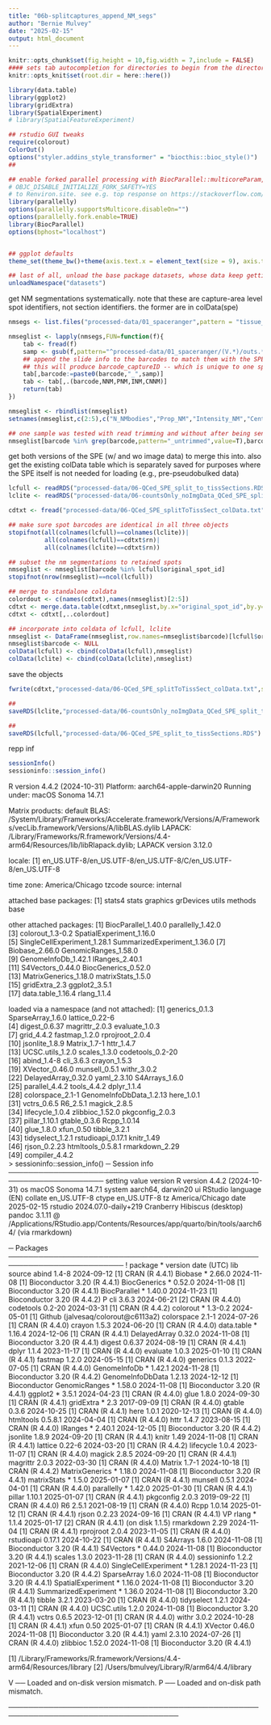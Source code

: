 ```yaml
---
title: "06b-splitcaptures_append_NM_segs"
author: "Bernie Mulvey"
date: "2025-02-15"
output: html_document
---
```


```r
knitr::opts_chunk$set(fig.height = 10,fig.width = 7,include = FALSE)
#### sets tab autocompletion for directories to begin from the directory containing the .Rproj session, instead of the script's directory if different
knitr::opts_knit$set(root.dir = here::here())

library(data.table)
library(ggplot2)
library(gridExtra)
library(SpatialExperiment)
# library(SpatialFeatureExperiment)

## rstudio GUI tweaks
require(colorout)
ColorOut()
options("styler.addins_style_transformer" = "biocthis::bioc_style()")
##

## enable forked parallel processing with BiocParallel::multicoreParam, future::, etc. seemed to need this a couple times, but otherwise havent so its here as a preventative measure. part of this is adding the line 
# OBJC_DISABLE_INITIALIZE_FORK_SAFETY=YES
# to Renviron.site. see e.g. top response on https://stackoverflow.com/questions/73638290/python-on-mac-is-it-safe-to-set-objc-disable-initialize-fork-safety-yes-globall 
library(parallelly)
options(parallelly.supportsMulticore.disableOn="")
options(parallelly.fork.enable=TRUE)
library(BiocParallel)
options(bphost="localhost")


## ggplot defaults
theme_set(theme_bw()+theme(axis.text.x = element_text(size = 9), axis.title.x = element_text(size = 8), axis.text.y = element_text(size = 8), axis.title.y = element_text(size = 9), plot.title = element_text(size = 11,hjust=0.5), strip.text = element_text(size=11), legend.text = element_text(size=8), legend.title = element_text(size=9,hjust=0.5)))

## last of all, unload the base package datasets, whose data keep getting in the way of autocompletions (e.g., Theoph is priortized over TRUE)
unloadNamespace("datasets")
```

get NM segmentations systematically. note that these are capture-area level spot identifiers, not section identifiers. the former are in colData(spe)
```r
nmsegs <- list.files("processed-data/01_spaceranger",pattern = "tissue_spot_counts.csv",full.names = TRUE,recursive = TRUE)

nmseglist <- lapply(nmsegs,FUN=function(f){
    tab <- fread(f)
    samp <- gsub(f,pattern="^processed-data/01_spaceranger/(V.*)/outs.*$",replacement="\\1")
    ## append the slide info to the barcodes to match them with the SPE data
    ## this will produce barcode_captureID -- which is unique to one spot in an entire capture area -- and a format we retained in the SPE's colData for this exact sort of purpose
    tab[,barcode:=paste0(barcode,"_",samp)]
    tab <- tab[,.(barcode,NNM,PNM,INM,CNNM)]
    return(tab)
})

nmseglist <- rbindlist(nmseglist)
setnames(nmseglist,c(2:5),c("N_NMbodies","Prop_NM","Intensity_NM","CentroidSignalCount_NM"))

## one sample was tested with read trimming and without after being sent out for sequencing at a different facility than normal, and has untrimmed appended to the filename and thus the re-generated spot id here. remove it
nmseglist[barcode %in% grep(barcode,pattern="_untrimmed",value=T),barcode:=gsub(barcode,pattern="_untrimmed",replacement="")]
```

get both versions of the SPE (w/ and wo image data) to merge this into. also get the existing colData table which is separately saved for purposes where the SPE itself is not needed for loading (e.g., pre-pseudobulked data)
```r
lcfull <- readRDS("processed-data/06-QCed_SPE_split_to_tissSections.RDS")
lclite <- readRDS("processed-data/06-countsOnly_noImgData_QCed_SPE_split_to_tissSections.RDS")

cdtxt <- fread("processed-data/06-QCed_SPE_splitToTissSect_colData.txt")

## make sure spot barcodes are identical in all three objects
stopifnot(all(colnames(lcfull)==colnames(lclite))|
          all(colnames(lcfull)==cdtxt$rn)|
          all(colnames(lclite)==cdtxt$rn))

## subset the nm segmentations to retained spots
nmseglist <- nmseglist[barcode %in% lcfull$original_spot_id]
stopifnot(nrow(nmseglist)==ncol(lcfull))

## merge to standalone coldata
colordout <- c(names(cdtxt),names(nmseglist)[2:5])
cdtxt <- merge.data.table(cdtxt,nmseglist,by.x="original_spot_id",by.y="barcode")
cdtxt <- cdtxt[,..colordout]

## incorporate into coldata of lcfull, lclite
nmseglist <- DataFrame(nmseglist,row.names=nmseglist$barcode)[lcfull$original_spot_id,]
nmseglist$barcode <- NULL
colData(lcfull) <- cbind(colData(lcfull),nmseglist)
colData(lclite) <- cbind(colData(lclite),nmseglist)
```


save the objects
```r
fwrite(cdtxt,"processed-data/06-QCed_SPE_splitToTissSect_colData.txt",sep='\t',quote=F,row.names=F,col.names=T)

##
saveRDS(lclite,"processed-data/06-countsOnly_noImgData_QCed_SPE_split_to_tissSections.RDS")

##
saveRDS(lcfull,"processed-data/06-QCed_SPE_split_to_tissSections.RDS")

```

repp inf
```r
sessionInfo()
sessioninfo::session_info()
```

R version 4.4.2 (2024-10-31)
Platform: aarch64-apple-darwin20
Running under: macOS Sonoma 14.7.1

Matrix products: default
BLAS:   /System/Library/Frameworks/Accelerate.framework/Versions/A/Frameworks/vecLib.framework/Versions/A/libBLAS.dylib 
LAPACK: /Library/Frameworks/R.framework/Versions/4.4-arm64/Resources/lib/libRlapack.dylib;  LAPACK version 3.12.0

locale:
[1] en_US.UTF-8/en_US.UTF-8/en_US.UTF-8/C/en_US.UTF-8/en_US.UTF-8

time zone: America/Chicago
tzcode source: internal

attached base packages:
[1] stats4    stats     graphics  grDevices utils     methods   base     

other attached packages:
 [1] BiocParallel_1.40.0         parallelly_1.42.0          
 [3] colorout_1.3-0.2            SpatialExperiment_1.16.0   
 [5] SingleCellExperiment_1.28.1 SummarizedExperiment_1.36.0
 [7] Biobase_2.66.0              GenomicRanges_1.58.0       
 [9] GenomeInfoDb_1.42.1         IRanges_2.40.1             
[11] S4Vectors_0.44.0            BiocGenerics_0.52.0        
[13] MatrixGenerics_1.18.0       matrixStats_1.5.0          
[15] gridExtra_2.3               ggplot2_3.5.1              
[17] data.table_1.16.4           rlang_1.1.4                

loaded via a namespace (and not attached):
 [1] generics_0.1.3          SparseArray_1.6.0       lattice_0.22-6         
 [4] digest_0.6.37           magrittr_2.0.3          evaluate_1.0.3         
 [7] grid_4.4.2              fastmap_1.2.0           rprojroot_2.0.4        
[10] jsonlite_1.8.9          Matrix_1.7-1            httr_1.4.7             
[13] UCSC.utils_1.2.0        scales_1.3.0            codetools_0.2-20       
[16] abind_1.4-8             cli_3.6.3               crayon_1.5.3           
[19] XVector_0.46.0          munsell_0.5.1           withr_3.0.2            
[22] DelayedArray_0.32.0     yaml_2.3.10             S4Arrays_1.6.0         
[25] parallel_4.4.2          tools_4.4.2             dplyr_1.1.4            
[28] colorspace_2.1-1        GenomeInfoDbData_1.2.13 here_1.0.1             
[31] vctrs_0.6.5             R6_2.5.1                magick_2.8.5           
[34] lifecycle_1.0.4         zlibbioc_1.52.0         pkgconfig_2.0.3        
[37] pillar_1.10.1           gtable_0.3.6            Rcpp_1.0.14            
[40] glue_1.8.0              xfun_0.50               tibble_3.2.1           
[43] tidyselect_1.2.1        rstudioapi_0.17.1       knitr_1.49             
[46] rjson_0.2.23            htmltools_0.5.8.1       rmarkdown_2.29         
[49] compiler_4.4.2         
> sessioninfo::session_info()
─ Session info ─────────────────────────────────────────────────────────────────────
 setting  value
 version  R version 4.4.2 (2024-10-31)
 os       macOS Sonoma 14.7.1
 system   aarch64, darwin20
 ui       RStudio
 language (EN)
 collate  en_US.UTF-8
 ctype    en_US.UTF-8
 tz       America/Chicago
 date     2025-02-15
 rstudio  2024.07.0-daily+219 Cranberry Hibiscus (desktop)
 pandoc   3.1.11 @ /Applications/RStudio.app/Contents/Resources/app/quarto/bin/tools/aarch64/ (via rmarkdown)

─ Packages ─────────────────────────────────────────────────────────────────────────
 !  package              * version date (UTC) lib source
    abind                  1.4-8   2024-09-12 [1] CRAN (R 4.4.1)
    Biobase              * 2.66.0  2024-11-08 [1] Bioconductor 3.20 (R 4.4.1)
    BiocGenerics         * 0.52.0  2024-11-08 [1] Bioconductor 3.20 (R 4.4.1)
    BiocParallel         * 1.40.0  2024-11-23 [1] Bioconductor 3.20 (R 4.4.2)
 P  cli                    3.6.3   2024-06-21 [2] CRAN (R 4.4.0)
    codetools              0.2-20  2024-03-31 [1] CRAN (R 4.4.2)
    colorout             * 1.3-0.2 2024-05-01 [1] Github (jalvesaq/colorout@c6113a2)
    colorspace             2.1-1   2024-07-26 [1] CRAN (R 4.4.0)
    crayon                 1.5.3   2024-06-20 [1] CRAN (R 4.4.0)
    data.table           * 1.16.4  2024-12-06 [1] CRAN (R 4.4.1)
    DelayedArray           0.32.0  2024-11-08 [1] Bioconductor 3.20 (R 4.4.1)
    digest                 0.6.37  2024-08-19 [1] CRAN (R 4.4.1)
    dplyr                  1.1.4   2023-11-17 [1] CRAN (R 4.4.0)
    evaluate               1.0.3   2025-01-10 [1] CRAN (R 4.4.1)
    fastmap                1.2.0   2024-05-15 [1] CRAN (R 4.4.0)
    generics               0.1.3   2022-07-05 [1] CRAN (R 4.4.0)
    GenomeInfoDb         * 1.42.1  2024-11-28 [1] Bioconductor 3.20 (R 4.4.2)
    GenomeInfoDbData       1.2.13  2024-12-12 [1] Bioconductor
    GenomicRanges        * 1.58.0  2024-11-08 [1] Bioconductor 3.20 (R 4.4.1)
    ggplot2              * 3.5.1   2024-04-23 [1] CRAN (R 4.4.0)
    glue                   1.8.0   2024-09-30 [1] CRAN (R 4.4.1)
    gridExtra            * 2.3     2017-09-09 [1] CRAN (R 4.4.0)
    gtable                 0.3.6   2024-10-25 [1] CRAN (R 4.4.1)
    here                   1.0.1   2020-12-13 [1] CRAN (R 4.4.0)
    htmltools              0.5.8.1 2024-04-04 [1] CRAN (R 4.4.0)
    httr                   1.4.7   2023-08-15 [1] CRAN (R 4.4.0)
    IRanges              * 2.40.1  2024-12-05 [1] Bioconductor 3.20 (R 4.4.2)
    jsonlite               1.8.9   2024-09-20 [1] CRAN (R 4.4.1)
    knitr                  1.49    2024-11-08 [1] CRAN (R 4.4.1)
    lattice                0.22-6  2024-03-20 [1] CRAN (R 4.4.2)
    lifecycle              1.0.4   2023-11-07 [1] CRAN (R 4.4.0)
    magick                 2.8.5   2024-09-20 [1] CRAN (R 4.4.1)
    magrittr               2.0.3   2022-03-30 [1] CRAN (R 4.4.0)
    Matrix                 1.7-1   2024-10-18 [1] CRAN (R 4.4.2)
    MatrixGenerics       * 1.18.0  2024-11-08 [1] Bioconductor 3.20 (R 4.4.1)
    matrixStats          * 1.5.0   2025-01-07 [1] CRAN (R 4.4.1)
    munsell                0.5.1   2024-04-01 [1] CRAN (R 4.4.0)
    parallelly           * 1.42.0  2025-01-30 [1] CRAN (R 4.4.1)
    pillar                 1.10.1  2025-01-07 [1] CRAN (R 4.4.1)
    pkgconfig              2.0.3   2019-09-22 [1] CRAN (R 4.4.0)
    R6                     2.5.1   2021-08-19 [1] CRAN (R 4.4.0)
    Rcpp                   1.0.14  2025-01-12 [1] CRAN (R 4.4.1)
    rjson                  0.2.23  2024-09-16 [1] CRAN (R 4.4.1)
 VP rlang                * 1.1.4   2025-01-17 [2] CRAN (R 4.4.1) (on disk 1.1.5)
    rmarkdown              2.29    2024-11-04 [1] CRAN (R 4.4.1)
    rprojroot              2.0.4   2023-11-05 [1] CRAN (R 4.4.0)
    rstudioapi             0.17.1  2024-10-22 [1] CRAN (R 4.4.1)
    S4Arrays               1.6.0   2024-11-08 [1] Bioconductor 3.20 (R 4.4.1)
    S4Vectors            * 0.44.0  2024-11-08 [1] Bioconductor 3.20 (R 4.4.1)
    scales                 1.3.0   2023-11-28 [1] CRAN (R 4.4.0)
    sessioninfo            1.2.2   2021-12-06 [1] CRAN (R 4.4.0)
    SingleCellExperiment * 1.28.1  2024-11-23 [1] Bioconductor 3.20 (R 4.4.2)
    SparseArray            1.6.0   2024-11-08 [1] Bioconductor 3.20 (R 4.4.1)
    SpatialExperiment    * 1.16.0  2024-11-08 [1] Bioconductor 3.20 (R 4.4.1)
    SummarizedExperiment * 1.36.0  2024-11-08 [1] Bioconductor 3.20 (R 4.4.1)
    tibble                 3.2.1   2023-03-20 [1] CRAN (R 4.4.0)
    tidyselect             1.2.1   2024-03-11 [1] CRAN (R 4.4.0)
    UCSC.utils             1.2.0   2024-11-08 [1] Bioconductor 3.20 (R 4.4.1)
    vctrs                  0.6.5   2023-12-01 [1] CRAN (R 4.4.0)
    withr                  3.0.2   2024-10-28 [1] CRAN (R 4.4.1)
    xfun                   0.50    2025-01-07 [1] CRAN (R 4.4.1)
    XVector                0.46.0  2024-11-08 [1] Bioconductor 3.20 (R 4.4.1)
    yaml                   2.3.10  2024-07-26 [1] CRAN (R 4.4.0)
    zlibbioc               1.52.0  2024-11-08 [1] Bioconductor 3.20 (R 4.4.1)

 [1] /Library/Frameworks/R.framework/Versions/4.4-arm64/Resources/library
 [2] /Users/bmulvey/Library/R/arm64/4.4/library

 V ── Loaded and on-disk version mismatch.
 P ── Loaded and on-disk path mismatch.

────────────────────────────────────────────────────────────────────────────────────

